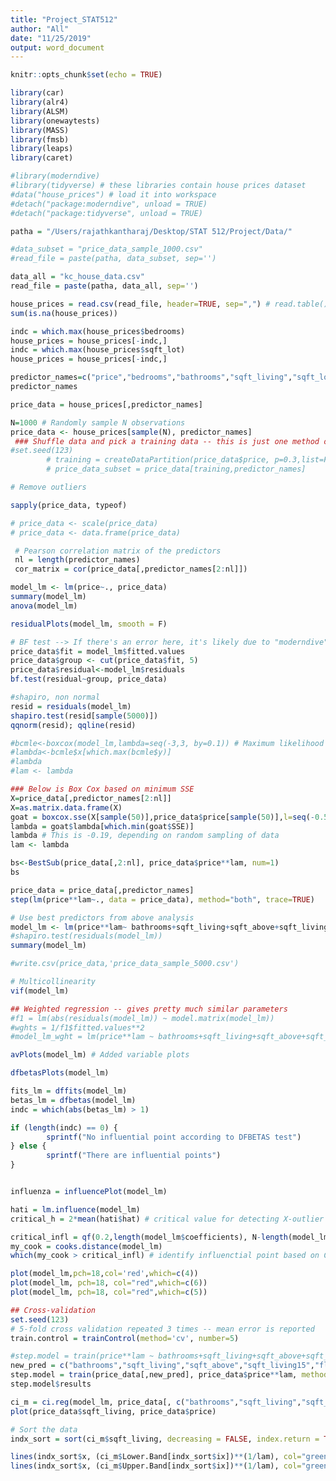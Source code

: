 ```yaml
---
title: "Project_STAT512"
author: "All"
date: "11/25/2019"
output: word_document
---
```


```r
knitr::opts_chunk$set(echo = TRUE)
```

``` r
library(car)
library(alr4)
library(ALSM)
library(onewaytests)
library(MASS)
library(fmsb)
library(leaps)
library(caret)
```

``` r
#library(moderndive)
#library(tidyverse) # these libraries contain house prices dataset
#data("house_prices") # load it into workspace
#detach("package:moderndive", unload = TRUE)
#detach("package:tidyverse", unload = TRUE)

patha = "/Users/rajathkantharaj/Desktop/STAT 512/Project/Data/"

#data_subset = "price_data_sample_1000.csv"
#read_file = paste(patha, data_subset, sep='')

data_all = "kc_house_data.csv"
read_file = paste(patha, data_all, sep='')

house_prices = read.csv(read_file, header=TRUE, sep=",") # read.table() also works
sum(is.na(house_prices))

indc = which.max(house_prices$bedrooms)
house_prices = house_prices[-indc,]
indc = which.max(house_prices$sqft_lot)
house_prices = house_prices[-indc,]

```

```r
predictor_names=c("price","bedrooms","bathrooms","sqft_living","sqft_lot", "sqft_above", "sqft_living15", "floors", "grade")
predictor_names

price_data = house_prices[,predictor_names]

N=1000 # Randomly sample N observations
price_data <- house_prices[sample(N), predictor_names]
 ### Shuffle data and pick a training data -- this is just one method of random sampling
#set.seed(123)
        # training = createDataPartition(price_data$price, p=0.3,list=FALSE)
        # price_data_subset = price_data[training,predictor_names]

# Remove outliers

sapply(price_data, typeof)

# price_data <- scale(price_data)
# price_data <- data.frame(price_data)

 # Pearson correlation matrix of the predictors
 nl = length(predictor_names)
 cor_matrix = cor(price_data[,predictor_names[2:nl]])   

```

```r
model_lm <- lm(price~., price_data)
summary(model_lm)
anova(model_lm)

residualPlots(model_lm, smooth = F)
```


```r
# BF test --> If there's an error here, it's likely due to "moderndive" and "tidyverse" libraries
price_data$fit = model_lm$fitted.values
price_data$group <- cut(price_data$fit, 5)
price_data$residual<-model_lm$residuals
bf.test(residual~group, price_data) 

#shapiro, non normal
resid = residuals(model_lm)
shapiro.test(resid[sample(5000)])
qqnorm(resid); qqline(resid)

```

```r
#bcmle<-boxcox(model_lm,lambda=seq(-3,3, by=0.1)) # Maximum likelihood method
#lambda<-bcmle$x[which.max(bcmle$y)]
#lambda
#lam <- lambda

### Below is Box Cox based on minimum SSE
X=price_data[,predictor_names[2:nl]]
X=as.matrix.data.frame(X)
goat = boxcox.sse(X[sample(50)],price_data$price[sample(50)],l=seq(-0.5,0.5,0.01))
lambda = goat$lambda[which.min(goat$SSE)]
lambda # This is -0.19, depending on random sampling of data
lam <- lambda

```

```r
bs<-BestSub(price_data[,2:nl], price_data$price**lam, num=1)  
bs

price_data = price_data[,predictor_names]
step(lm(price**lam~., data = price_data), method="both", trace=TRUE)

```

```r
# Use best predictors from above analysis
model_lm <- lm(price**lam~ bathrooms+sqft_living+sqft_above+sqft_living15+floors+grade, price_data)
#shapiro.test(residuals(model_lm))
summary(model_lm)

#write.csv(price_data,'price_data_sample_5000.csv')

```

```r
# Multicollinearity
vif(model_lm)

## Weighted regression -- gives pretty much similar parameters
#f1 = lm(abs(residuals(model_lm)) ~ model.matrix(model_lm))
#wghts = 1/f1$fitted.values**2
#model_lm_wght = lm(price**lam ~ bathrooms+sqft_living+sqft_above+sqft_living15+floors+grade, data = price_data, weights = wghts)

avPlots(model_lm) # Added variable plots

dfbetasPlots(model_lm) 

fits_lm = dffits(model_lm)
betas_lm = dfbetas(model_lm)
indc = which(abs(betas_lm) > 1)

if (length(indc) == 0) {
        sprintf("No influential point according to DFBETAS test")
} else {
        sprintf("There are influential points")
}


influenza = influencePlot(model_lm)

hati = lm.influence(model_lm)
critical_h = 2*mean(hati$hat) # critical value for detecting X-outlier

critical_infl = qf(0.2,length(model_lm$coefficients), N-length(model_lm$coefficients))
my_cook = cooks.distance(model_lm)
which(my_cook > critical_infl) # identify influenctial point based on Cook's distance

plot(model_lm,pch=18,col='red',which=c(4))
plot(model_lm, pch=18, col="red",which=c(6))
plot(model_lm, pch=18, col="red",which=c(5))

## Cross-validation
set.seed(123)
# 5-fold cross validation repeated 3 times -- mean error is reported
train.control = trainControl(method='cv', number=5) 

#step.model = train(price**lam ~ bathrooms+sqft_living+sqft_above+sqft_living15+floors+grade, data=price_data, method='leapBackward', trControl=train.control)
new_pred = c("bathrooms","sqft_living","sqft_above","sqft_living15","floors","grade")
step.model = train(price_data[,new_pred], price_data$price**lam, method='leapBackward', tuneGrid = data.frame(nvmax=length(new_pred)), trControl=train.control)
step.model$results

```

```r
ci_m = ci.reg(model_lm, price_data[, c("bathrooms","sqft_living","sqft_above","sqft_living15","floors","grade")], type = "b", alpha=0.05)
plot(price_data$sqft_living, price_data$price)

# Sort the data
indx_sort = sort(ci_m$sqft_living, decreasing = FALSE, index.return = TRUE)

lines(indx_sort$x, (ci_m$Lower.Band[indx_sort$ix])**(1/lam), col="green", lwd=2, lty=3)
lines(indx_sort$x, (ci_m$Upper.Band[indx_sort$ix])**(1/lam), col="green", lwd=2, lty=3)

```




